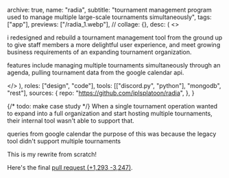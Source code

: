   archive: true,
  name: "radia",
  subtitle:
    "tournament management program used to manage multiple large-scale tournaments simultaneously",
  tags: ["app"],
  previews: ["/radia_1.webp"],
  // collage: {},
  desc: (
    <>
      <p>
        i redesigned and rebuild a tournament management tool from the ground up
        to give staff members a more delightful user experience, and meet
        growing business requirements of an expanding tournament organization.
      </p>
      <p>
        features include managing multiple tournaments simultaneously through an
        agenda, pulling tournament data from the google calendar api.
      </p>
    </>
  ),
  roles: ["design", "code"],
  tools: [["discord.py", "python"], "mongodb", "rest"],
  sources: {
    repo: "https://github.com/iplsplatoon/radia",
  },
}

{/* todo: make case study */}
When a single tournament operation wanted to expand into a full
organization and start hosting multiple tournaments, their internal tool
wasn't able to support that.

queries from google calendar
the purpose of this was because the legacy tool didn't support multiple tournaments

This is my rewrite from scratch!

Here's the final [pull request <span class="text-slate-600">(<span class="text-green-500">+1,293</span> <span class="text-red-500">-3,247</span>)</span>](https://github.com/IPLSplatoon/Radia/pull/1).
